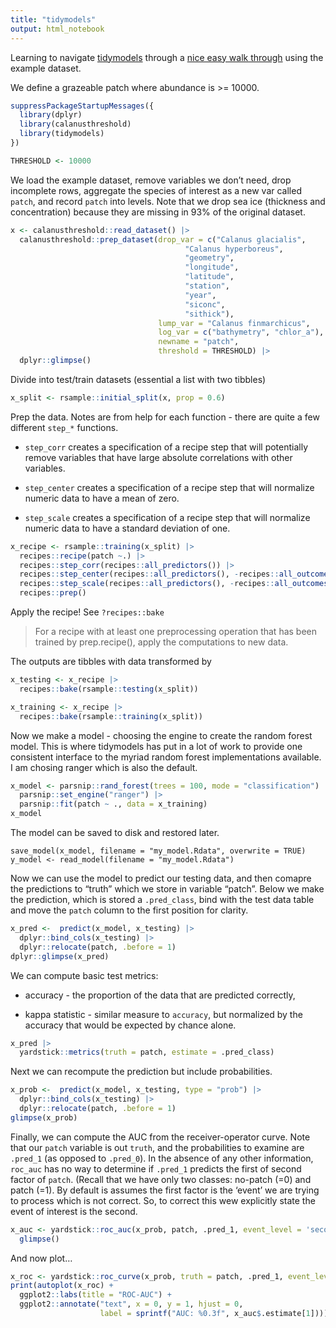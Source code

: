 ```yaml
---
title: "tidymodels"
output: html_notebook
---
```


Learning to navigate [tidymodels](https://www.tidymodels.org/) through a [nice easy walk through](https://rviews.rstudio.com/2019/06/19/a-gentle-intro-to-tidymodels/) using the example dataset.

We define a grazeable patch where abundance is >= 10000. 


```r
suppressPackageStartupMessages({
  library(dplyr)
  library(calanusthreshold)
  library(tidymodels)
})

THRESHOLD <- 10000
```


We load the example dataset, remove variables we don't need, drop incomplete rows, aggregate the species of interest as a new var called `patch`, and record `patch` into levels. Note that we drop sea ice (thickness and concentration) because they are missing in 93% of the original dataset. 

```r
x <- calanusthreshold::read_dataset() |>
  calanusthreshold::prep_dataset(drop_var = c("Calanus glacialis", 
                                       "Calanus hyperboreus",
                                       "geometry",
                                       "longitude",
                                       "latitude",
                                       "station",
                                       "year",
                                       "siconc",
                                       "sithick"),
                                 lump_var = "Calanus finmarchicus",
                                 log_var = c("bathymetry", "chlor_a"),
                                 newname = "patch",
                                 threshold = THRESHOLD) |>
  dplyr::glimpse()
```


Divide into test/train datasets (essential a list with two tibbles)

```r
x_split <- rsample::initial_split(x, prop = 0.6)
```

Prep the data.  Notes are from help for each function - there are quite a few different `step_*` functions.

  + `step_corr` creates a specification of a recipe step that will potentially remove variables that have large absolute correlations with other variables.
  
  + `step_center` creates a specification of a recipe step that will normalize numeric data to have a mean of zero.
  
  + `step_scale` creates a specification of a recipe step that will normalize numeric data to have a standard deviation of one.

```r
x_recipe <- rsample::training(x_split) |>
  recipes::recipe(patch ~.) |>
  recipes::step_corr(recipes::all_predictors()) |>
  recipes::step_center(recipes::all_predictors(), -recipes::all_outcomes()) |>
  recipes::step_scale(recipes::all_predictors(), -recipes::all_outcomes()) |>
  recipes::prep()
```

Apply the recipe! See `?recipes::bake`

> For a recipe with at least one preprocessing operation that has been trained by prep.recipe(), apply the computations to new data.

The outputs are tibbles with data transformed by 
```r
x_testing <- x_recipe |>
  recipes::bake(rsample::testing(x_split)) 

x_training <- x_recipe |>
  recipes::bake(rsample::training(x_split))
```

Now we make a model - choosing the engine to create the random forest model. This is where tidymodels has put in a lot of work to provide one consistent interface to the myriad random forest implementations available. I am chosing ranger which is also the default.

```r
x_model <- parsnip::rand_forest(trees = 100, mode = "classification") |>
  parsnip::set_engine("ranger") |>
  parsnip::fit(patch ~ ., data = x_training)
x_model
```

The model can be saved to disk and restored later.

```
save_model(x_model, filename = "my_model.Rdata", overwrite = TRUE)
y_model <- read_model(filename = "my_model.Rdata")
```

Now we can use the model to predict our testing data, and then comapre the predictions to "truth" which we store in variable "patch".  Below we make the prediction, which is stored a `.pred_class`, bind with the test data table and move the `patch` column to the first position for clarity.

```r
x_pred <-  predict(x_model, x_testing) |>
  dplyr::bind_cols(x_testing) |>
  dplyr::relocate(patch, .before = 1)
dplyr::glimpse(x_pred)
```


We can compute basic test metrics:

 + accuracy - the proportion of the data that are predicted correctly,
 
 + kappa statistic - similar measure to `accuracy`, but normalized by the accuracy that would be expected by chance alone.

```r
x_pred |>
  yardstick::metrics(truth = patch, estimate = .pred_class)
```

Next we can recompute the prediction but include probabilities. 
```r
x_prob <-  predict(x_model, x_testing, type = "prob") |>
  dplyr::bind_cols(x_testing) |>
  dplyr::relocate(patch, .before = 1)
glimpse(x_prob)
```


Finally, we can compute the AUC from the receiver-operator curve.  Note that our `patch` variable is out `truth`, and the probabilities to examine are `.pred_1` (as opposed to `.pred_0`). In the absence of any other information, `roc_auc` has no way to determine if `.pred_1` predicts the first of second factor of `patch`.  (Recall that we have only two classes: no-patch (=0) and patch (=1).  By default is assumes the first factor is the 'event' we are trying to process which is not correct.  So, to correct this wew explicitly state the event of interest is the second.


```r
x_auc <- yardstick::roc_auc(x_prob, patch, .pred_1, event_level = 'second') |>
  glimpse()
```

And now plot...

```r
x_roc <- yardstick::roc_curve(x_prob, truth = patch, .pred_1, event_level = "second")
print(autoplot(x_roc) + 
  ggplot2::labs(title = "ROC-AUC") + 
  ggplot2::annotate("text", x = 0, y = 1, hjust = 0,
                    label = sprintf("AUC: %0.3f", x_auc$.estimate[1])))

```